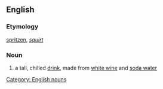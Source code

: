 ==English==
===Etymology===
{{G.}} [[spritzen]], ''[[squirt]]''
===Noun===
{{wikipedia}}
'''{{PAGENAME}}'''
# a tall, chilled [[drink]], made from [[white wine]] and [[soda water]]

[[Category: English nouns]]